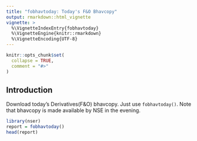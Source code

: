 ---
title: "fobhavtoday: Today's F&O Bhavcopy"
output: rmarkdown::html_vignette
vignette: >
  %\VignetteIndexEntry{fobhavtoday}
  %\VignetteEngine{knitr::rmarkdown}
  %\VignetteEncoding{UTF-8}
---

```{r, include = FALSE}
knitr::opts_chunk$set(
  collapse = TRUE,
  comment = "#>"
)
```

## Introduction 

Download today's Derivatives(F&O) bhavcopy. Just use ```fobhavtoday()```. Note that bhavcopy is made available by NSE in the evening. 

```{r example}
library(nser)
report = fobhavtoday()
head(report)
```

